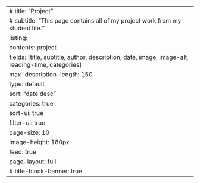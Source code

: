 ---
# title: "Project"
# subtitle: "This page contains all of my project work from my student life."
listing:
  contents: project
  fields: [title, subtitle, author, description, date, image, image-alt, reading-time, categories]
  max-description-length: 150
  type: default
  sort: "date desc"
  categories: true
  sort-ui: true
  filter-ui: true
  page-size: 10
  image-height: 180px
  feed: true
page-layout: full
# title-block-banner: true
---